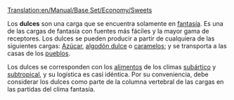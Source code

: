 [[Translation:en/Manual/Base Set/Economy/Sweets]]

{{es/Carga| carga  = Dulces
| imagen = Sweets.png
| producida =[[es/Manual/Base Set/Economy/Fábrica de dulces|Fábrica de dulces]]
| aceptada  =[[es/Manual/Pueblo|Pueblo]]
}}
Los '''dulces''' son una carga que se encuentra solamente en [[es/fantasía|fantasía]]. Es una de las cargas de fantasía con fuentes más fáciles y la mayor gama de receptores. Los dulces se pueden producir a partir de cualquiera de las siguientes cargas: [[es/Manual/Base Set/Economy/Azúcar|Azúcar]], [[es/algodón dulce|algodón dulce]] o [[es/caramelos|caramelos]]; y se transporta a las casas de los [[es/pueblo|pueblos]].

Los dulces se corresponden con los [[es/alimentos|alimentos]] de los climas [[es/subártico|subártico]] y [[es/subtropical|subtropical]], y su logística es casi idéntica. Por su conveniencia, debe considerar los dulces como parte de la columna vertebral de las cargas en las partidas del clima fantasía.